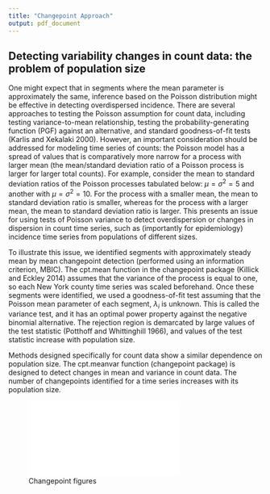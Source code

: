 ```yaml
---
title: "Changepoint Approach"
output: pdf_document
---
```


## Detecting variability changes in count data: the problem of population size

One might expect that in segments where the mean parameter is approximately the same, inference based on the Poisson distribution might be effective in detecting overdispersed incidence. There are several approaches to testing the Poisson assumption for count data, including testing variance-to-mean relationship, testing the probability-generating function (PGF) against an alternative, and standard goodness-of-fit tests (Karlis and Xekalaki 2000). However, an important consideration should be addressed for modeling time series of counts: the Poisson model has a spread of values that is comparatively more narrow for a process with larger mean (the mean/standard deviation ratio of a Poisson process is larger for larger total counts). For example, consider the mean to standard deviation ratios of the Poisson processes tabulated below: $\mu = \sigma^2 = 5$ and another with $\mu = \sigma^2 = 10$. For the process with a smaller mean, the mean to standard deviation ratio is smaller, whereas for the process with a larger mean, the mean to standard deviation ratio is larger. This presents an issue for using tests of Poisson variance to detect overdispersion or changes in dispersion in count time series, such as (importantly for epidemiology) incidence time series from populations of different sizes. 

To illustrate this issue, we identified segments with approximately steady mean by mean changepoint detection (performed using an information criterion, MBIC). The cpt.mean function in the changepoint package (Killick and Eckley 2014) assumes that the variance of the process is equal to one, so each New York county time series was scaled beforehand. Once these segments were identified, we used a goodness-of-fit test assuming that the Poisson mean parameter of each segment, $\lambda_i$ is unknown. This is called the variance test, and it has an optimal power property against the negative binomial alternative. The rejection region is demarcated by large values of the test statistic (Potthoff and Whittinghill 1966), and values of the test statistic increase with population size.

Methods designed specifically for count data show a similar dependence on population size. The cpt.meanvar function (changepoint package) is designed to detect changes in mean and variance in count data. The number of changepoints identified for a time series increases with its population size.

![Changepoint figures](./figures/changepoint_figures.pdf)

